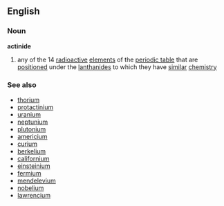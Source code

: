 ==English==
===Noun===
{{wikipedia}}
'''actinide'''
#{{chemistry}} any of the 14 [[radioactive]] [[elements]] of the [[periodic table]] that are [[position]]ed under the [[lanthanide]]s to which they have [[similar]] [[chemistry]]
===See also===
*[[thorium]]
*[[protactinium]]
*[[uranium]]
*[[neptunium]]
*[[plutonium]]
*[[americium]]
*[[curium]]
*[[berkelium]]
*[[californium]]
*[[einsteinium]]
*[[fermium]]
*[[mendelevium]]
*[[nobelium]]
*[[lawrencium]]